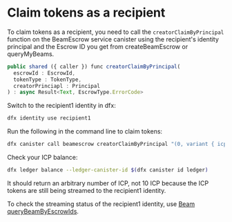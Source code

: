 # Claim tokens as a recipient

To claim tokens as a recipient, you need to call the `creatorClaimByPrincipal` function on the BeamEscrow service canister using the recipient's identity principal and the Escrow ID you get from createBeamEscrow or queryMyBeams.

```js
public shared ({ caller }) func creatorClaimByPrincipal(
  escrowId : EscrowId,
  tokenType : TokenType,
  creatorPrinciapl : Principal
) : async Result<Text, EscrowType.ErrorCode>
```

Switch to the recipient1 identity in dfx:

```bash
dfx identity use recipient1
```

Run the following in the command line to claim tokens:

```bash
dfx canister call beamescrow creatorClaimByPrincipal "(0, variant { icp }, principal \"om674-h2bcd-bhoxu-2deg5-lqfv5-w7kea-oqsa2-rhtqu-o5jih-5xfc7-qae\")"
```

Check your ICP balance:

```bash
dfx ledger balance --ledger-canister-id $(dfx canister id ledger)
```

It should return an arbitrary number of ICP, not 10 ICP because the ICP tokens are still being streamed to the recipient1 identity.

To check the streaming status of the recipient1 identity, use [Beam queryBeamByEscrowIds](/docs/smartcontracts/beam/query).
